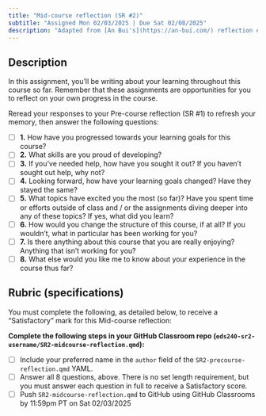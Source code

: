 ```yaml
---
title: "Mid-course reflection (SR #2)"
subtitle: "Assigned Mon 02/03/2025 | Due Sat 02/08/2025"
description: "Adapted from [An Bui's](https://an-bui.com/) reflection exercises in ENVS 193DS"
---
```


## Description 

In this assignment, you'll be writing about your learning throughout this course so far. Remember that these assignments are opportunities for you to reflect on your own progress in the course. 

Reread your responses to your Pre-course reflection (SR #1) to refresh your memory, then answer the following questions:

- [ ] **1.** How have you progressed towards your learning goals for this course? 
- [ ] **2.** What skills are you proud of developing? 
- [ ] **3.** If you've needed help, how have you sought it out? If you haven't sought out help, why not?
- [ ] **4.** Looking forward, how have your learning goals changed? Have they stayed the same? 
- [ ] **5.** What topics have excited you the most (so far)? Have you spent time or efforts outside of class and / or the assignments diving deeper into any of these topics? If yes, what did you learn?
- [ ] **6.** How would you change the structure of this course, if at all? If you wouldn't, what in particular has been working for you?
- [ ] **7.** Is there anything about this course that you are really enjoying? Anything that isn't working for you? 
- [ ] **8.** What else would you like me to know about your experience in the course thus far? 

## Rubric (specifications)

You must complete the following, as detailed below, to receive a "Satisfactory" mark for this Mid-course reflection:

[**Complete the following steps in your GitHub Classroom repo (`eds240-sr2-username/SR2-midcourse-reflection.qmd`):**]{.teal-text}

  - [ ] Include your preferred name in the `author` field of the `SR2-precourse-reflection.qmd` YAML. 
  - [ ] Answer all 8 questions, above. There is no set length requirement, but you must answer each question in full to receive a Satisfactory score.
  - [ ] Push `SR2-midcourse-reflection.qmd` to GitHub using GitHub Classrooms by 11:59pm PT on Sat 02/03/2025
